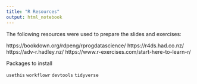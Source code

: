 ```yaml
---
title: "R Resources"
output: html_notebook
---
```


The following resources were used to prepare the slides and exercises:  

https://bookdown.org/rdpeng/rprogdatascience/
https://r4ds.had.co.nz/
https://adv-r.hadley.nz/
https://www.r-exercises.com/start-here-to-learn-r/


Packages to install

`usethis`
`workflowr`
`devtools`
`tidyverse`

